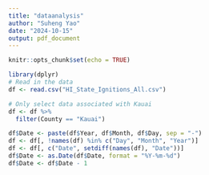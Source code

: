 ```yaml
---
title: "dataanalysis"
author: "Suheng Yao"
date: "2024-10-15"
output: pdf_document
---
```


```r
knitr::opts_chunk$set(echo = TRUE)
```

```r
library(dplyr)
# Read in the data
df <- read.csv("HI_State_Ignitions_All.csv")

# Only select data associated with Kauai
df <- df %>%
  filter(County == "Kauai")
```
```r
df$Date <- paste(df$Year, df$Month, df$Day, sep = "-")
df <- df[, !names(df) %in% c("Day", "Month", "Year")]
df <- df[, c("Date", setdiff(names(df), "Date"))]
df$Date <- as.Date(df$Date, format = "%Y-%m-%d")
df$Date <- df$Date - 1
```

